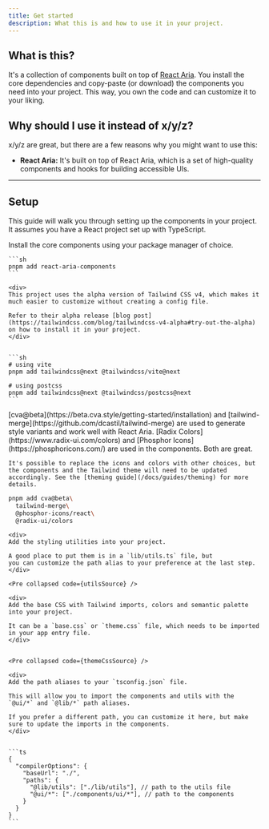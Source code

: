 ```yaml
---
title: Get started
description: What this is and how to use it in your project.
---
```


## What is this?

It's a collection of components built on top of
[React Aria](https://react-spectrum.adobe.com/react-aria/index.html). You
install the core dependencies and copy-paste (or download) the components you
need into your project. This way, you own the code and can customize it to your
liking.

## Why should I use it instead of x/y/z?

x/y/z are great, but there are a few reasons why you might want to use this:

- **React Aria:** It's built on top of React Aria, which is a set of
  high-quality components and hooks for building accessible UIs.

---

## Setup

This guide will walk you through setting up the components in your project. It
assumes you have a React project set up with TypeScript.

<Steps>
  <Step title="Add React Aria Components">
    Install the core components using your package manager of choice.

    ```sh
    pnpm add react-aria-components
    ```

  </Step>

  <Step title="Add Tailwind CSS v4">

    <div>
    This project uses the alpha version of Tailwind CSS v4, which makes it much easier to customize without creating a config file.

    Refer to their alpha release [blog post](https://tailwindcss.com/blog/tailwindcss-v4-alpha#try-out-the-alpha) on how to install it in your project.
    </div>


    ```sh
    # using vite
    pnpm add tailwindcss@next @tailwindcss/vite@next

    # using postcss
    pnpm add tailwindcss@next @tailwindcss/postcss@next
    ```

  </Step>

  <Step title="Add dependencies">
  
  <div>
    [cva@beta](https://beta.cva.style/getting-started/installation) and [tailwind-merge](https://github.com/dcastil/tailwind-merge) are used to generate style variants and work well with React Aria. 
    [Radix Colors](https://www.radix-ui.com/colors) and [Phosphor Icons](https://phosphoricons.com/) are used in the components. Both are great.<br/>

    It's possible to replace the icons and colors with other choices, but the components and the Tailwind theme will need to be updated accordingly. See the [theming guide](/docs/guides/theming) for more details.

  </div>

```sh
pnpm add cva@beta\
  tailwind-merge\
  @phosphor-icons/react\
  @radix-ui/colors
```

  </Step>

  <Step title="Setup styling utils">

    <div>
    Add the styling utilities into your project.

    A good place to put them is in a `lib/utils.ts` file, but
    you can customize the path alias to your preference at the last step.
    </div>

    <Pre collapsed code={utilsSource} />

  </Step>

  <Step title="Setup base CSS">

    <div>
    Add the base CSS with Tailwind imports, colors and semantic palette into your project.

    It can be a `base.css` or `theme.css` file, which needs to be imported in your app entry file.
    </div>


    <Pre collapsed code={themeCssSource} />

  </Step>

  <Step title="Setup path aliases">

    <div>
    Add the path aliases to your `tsconfig.json` file.

    This will allow you to import the components and utils with the `@ui/*` and `@lib/*` path aliases.

    If you prefer a different path, you can customize it here, but make sure to update the imports in the components.
    </div>


    ```ts
    {
      "compilerOptions": {
        "baseUrl": "./",
        "paths": {
          "@lib/utils": ["./lib/utils"], // path to the utils file
          "@ui/*": ["./components/ui/*"], // path to the components
        }
      }
    }
    ```

  </Step>

</Steps>
